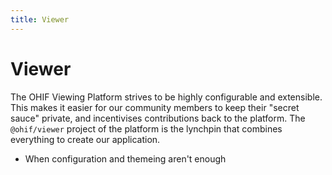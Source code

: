 ```yaml
---
title: Viewer
---
```


# Viewer

The OHIF Viewing Platform strives to be highly configurable and extensible. This
makes it easier for our community members to keep their "secret sauce" private,
and incentivises contributions back to the platform. The `@ohif/viewer` project
of the platform is the lynchpin that combines everything to create our
application.

- When configuration and themeing aren't enough

